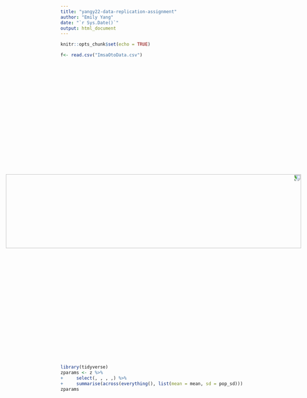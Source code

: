 ```yaml
---
title: "yangy22-data-replication-assignment"
author: "Emily Yang"
date: "`r Sys.Date()`"
output: html_document
---
```


```r
knitr::opts_chunk$set(echo = TRUE)
```

```r
f<- read.csv("ImsaOtoData.csv")
```
<center> <img src=/Users/emily/Documents/GitHub/yangy22-data-replication-assignment/Table.png style="transform:rotate(90deg);" width="200" height="800"> </center>

```r
library(tidyverse)
zparams <- z %>%
+     select(, , , ,) %>%
+     summarise(across(everything(), list(mean = mean, sd = pop_sd)))
zparams
```